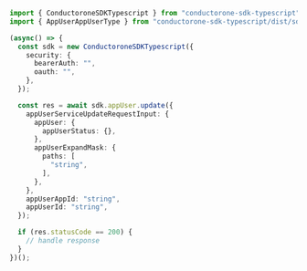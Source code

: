 ```typescript Update.ts
import { ConductoroneSDKTypescript } from "conductorone-sdk-typescript";
import { AppUserAppUserType } from "conductorone-sdk-typescript/dist/sdk/models/shared";

(async() => {
  const sdk = new ConductoroneSDKTypescript({
    security: {
      bearerAuth: "",
      oauth: "",
    },
  });

  const res = await sdk.appUser.update({
    appUserServiceUpdateRequestInput: {
      appUser: {
        appUserStatus: {},
      },
      appUserExpandMask: {
        paths: [
          "string",
        ],
      },
    },
    appUserAppId: "string",
    appUserId: "string",
  });

  if (res.statusCode == 200) {
    // handle response
  }
})();
```
